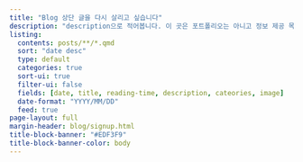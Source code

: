 ---
title: "Blog 상단 글을 다시 살리고 싶습니다"
description: "description으로 적어봅니다. 이 곳은 포트폴리오는 아니고 정보 제공 목적의 글을 작성할 예정입니다"
listing:
  contents: posts/**/*.qmd
  sort: "date desc"
  type: default
  categories: true
  sort-ui: true
  filter-ui: false
  fields: [date, title, reading-time, description, cateories, image]
  date-format: "YYYY/MM/DD"
  feed: true
page-layout: full
margin-header: blog/signup.html
title-block-banner: "#EDF3F9"
title-block-banner-color: body
---
